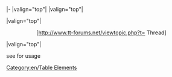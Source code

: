 <includeonly>|-
|valign="top"|{{{1}}}
|valign="top"|<center>{{{2}}}</center>
|valign="top"|<center>[http://www.tt-forums.net/viewtopic.php?t={{{3}}} Thread]</center>
|valign="top"|{{{4|}}}</includeonly><noinclude>

{{en/Lop pack header}}
{{en/Lop pack|Patch pack name|r00000|00000|List of patches<br />and notes}}
{{en/Lop pack footer}}

see {{en/S|lop}} for usage
[[Category:en/Table Elements]]</noinclude>